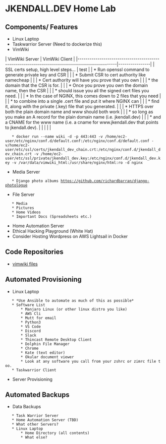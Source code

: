 = JKENDALL.DEV Home Lab =
== Components/ Features ==
* Linux Laptop
* Taskwarrior Server (Need to dockerize this)
* VimWiki 
| VimWiki Server                                                                                  | VimWiki Client |
|-------------------------------------------------------------------------------------------------|----------------|
| SSL certs setup, high level steps...                                                            | test           |
| * Run openssl command to generate private key and CSR                                           |                |
| * Submit CSR to cert authority like namecheap                                                   |                |
| * Cert authority will have you prove that you own                                               |                |
| * the domain that the CSR is for.                                                               |                |
| * Once you prove you own the domain name, then the CSR                                          |                |
| * should issue you all the signed cert files you need.                                          |                |
| * In the case of NGINX, this comes down to 2 files that you need                                |                |
| * to combine into a single .cert file and put it where NGINX can                                |                |
| * find it, along with the private (.key) file that you generated.                               |                |
| * HTTPS over both the plain domain name and www should both work                                |                |
| * so long as you make an A record for the plain domain name (i.e. jkendall.dev)                 |                |
| * and a CNAME for the www name (i.e. a cname for www.jkendall.dev that points to jkendall.dev). |                |
|                                                                                                 |                |

	* docker run --name wiki -d -p 443:443 -v /home/ec2-user/etc/nginx/conf.d/default.conf:/etc/nginx/conf.d/default.conf -v/home/ec2-user/etc/ssl/certs/jkendall_dev_chain.crt:/etc/nginx/conf.d/jkendall_dev_chain.crt -v /home/ec2-user/etc/ssl/private/jkendall_dev.key:/etc/nginx/conf.d/jkendall_dev.key -v /var/data/vimwiki_html:/usr/share/nginx/html:ro -d nginx 
* Media Server
	* Django photo albums https://github.com/richardbarran/django-photologue 
* File Server
	* Media
	* Pictures
	* Home Videos
	* Important Docs (Spreadsheets etc.)
* Home Automation Server 
* Ethical Hacking Playground (White Hat)
* Consider Hosting Wordpress on AWS Lightsail in Docker
== Code Repositories ==
* [[https://github.com/jlk1975/vimwiki|vimwiki files]]
== Automated Provisioning ==
* Linux Laptop
	* *Use Ansible to automate as much of this as possible*
	* Software List
		* Manjaro Linux (or other linux distro you like) 
		* AWS Cli
		* Mutt for email
		* Python3
		* VS Code
		* Discord
		* Slack
		* Thincast Remote Desktop Client
		* Dolphin File Manager
		* Chrome
		* Kate (text editor)
		* Okular document viewer
		* Look at any software you call from your zshrc or zimrc file too.
	* Taskwarrior Client
* Server Provisioning
== Automated Backups ==
* Data Backups
	* Task Warrior Server
	* Home Automation Server (TBD)
	* What other Servers?
	* Linux Laptop
		* Home Directory (all contents)
		* What else?
